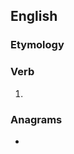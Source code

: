 ==English==

===Etymology===
{{suffix|en|pay|est|nocat=1}}

===Verb===
{{head|en|verb form}}

# {{en-archaic second-person singular of|pay|lang=en}}

===Anagrams===
* {{anagrams|en|a=aepsty|type As}}